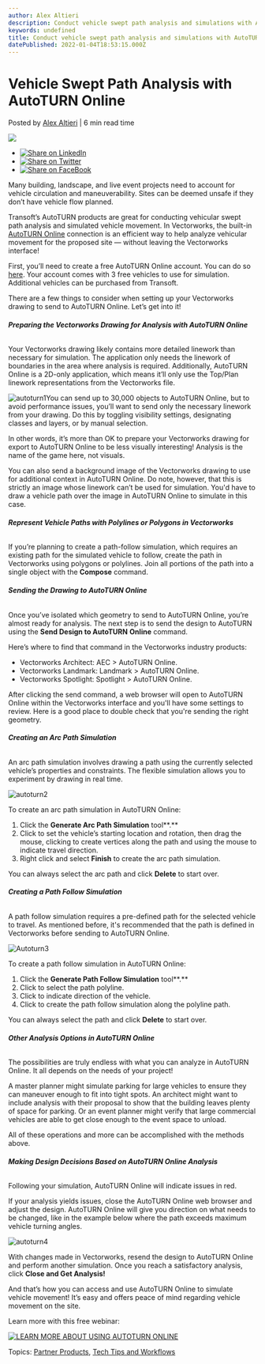```yaml
---
author: Alex Altieri
description: Conduct vehicle swept path analysis and simulations with AutoTURN Online to verify that Vectorworks drawings account for vehicle movement. 
keywords: undefined
title: Conduct vehicle swept path analysis and simulations with AutoTURN Online to verify that Vectorworks drawings account for vehicle movement.  
datePublished: 2022-01-04T18:53:15.000Z
---
```

  

# Vehicle Swept Path Analysis with AutoTURN Online

 Posted by [Alex Altieri](https://blog.vectorworks.net/author/alex-altieri) | 6 min read time 

![](https://blog.vectorworks.net/hubfs/Blog%20Images/211223_AutoTURN/autoturn1.png) 

* [![Share on LinkedIn](https://2659751.fs1.hubspotusercontent-na1.net/hubfs/2659751/michaelDemo/share-LI.png)](http://www.linkedin.com/shareArticle?mini=true&url=https%3A%2F%2Fblog.vectorworks.net%2Fpreparing-your-vectorworks-file-for-analysis-with-autoturn-online)
* [![Share on Twitter](https://2659751.fs1.hubspotusercontent-na1.net/hubfs/2659751/michaelDemo/share-TW.png)](https://www.twitter.com/share?text=Vehicle%20Swept%20Path%20Analysis%20with%20AutoTURN%20Online&url=https%3A%2F%2Fblog.vectorworks.net%2Fpreparing-your-vectorworks-file-for-analysis-with-autoturn-online&via=PMGTweets)
* [![Share on FaceBook](https://2659751.fs1.hubspotusercontent-na1.net/hubfs/2659751/michaelDemo/share-FB.png)](https://www.facebook.com/sharer/sharer.php?u=https%3A%2F%2Fblog.vectorworks.net%2Fpreparing-your-vectorworks-file-for-analysis-with-autoturn-online)

Many building, landscape, and live event projects need to account for vehicle circulation and maneuverability. Sites can be deemed unsafe if they don’t have vehicle flow planned.

Transoft’s AutoTURN products are great for conducting vehicular swept path analysis and simulated vehicle movement. In Vectorworks, the built-in [AutoTURN Online](https://autoturnonline.com/) connection is an efficient way to help analyze vehicular movement for the proposed site — without leaving the Vectorworks interface!

First, you’ll need to create a free AutoTURN Online account. You can do so [here](https://autoturnonline.com/). Your account comes with 3 free vehicles to use for simulation. Additional vehicles can be purchased from Transoft.

There are a few things to consider when setting up your Vectorworks drawing to send to AutoTURN Online. Let’s get into it!

###### **Preparing the Vectorworks Drawing for Analysis with AutoTURN Online**

Your Vectorworks drawing likely contains more detailed linework than necessary for simulation. The application only needs the linework of boundaries in the area where analysis is required. Additionally, AutoTURN Online is a 2D-only application, which means it’ll only use the Top/Plan linework representations from the Vectorworks file.

![autoturn1](https://blog.vectorworks.net/hs-fs/hubfs/Blog%20Images/211223_AutoTURN/autoturn1.png?width=1200&name=autoturn1.png)You can send up to 30,000 objects to AutoTURN Online, but to avoid performance issues, you’ll want to send only the necessary linework from your drawing. Do this by toggling visibility settings, designating classes and layers, or by manual selection.

In other words, it’s more than OK to prepare your Vectorworks drawing for export to AutoTURN Online to be less visually interesting! Analysis is the name of the game here, not visuals.

You can also send a background image of the Vectorworks drawing to use for additional context in AutoTURN Online. Do note, however, that this is strictly an image whose linework can’t be used for simulation. You'd have to draw a vehicle path over the image in AutoTURN Online to simulate in this case. 

###### **Represent Vehicle Paths with Polylines or Polygons in Vectorworks**

If you’re planning to create a path-follow simulation, which requires an existing path for the simulated vehicle to follow, create the path in Vectorworks using polygons or polylines. Join all portions of the path into a single object with the **Compose** command.

###### **Sending the Drawing to AutoTURN Online**

Once you’ve isolated which geometry to send to AutoTURN Online, you’re almost ready for analysis. The next step is to send the design to AutoTURN using the **Send Design to AutoTURN** **Online** command.

Here’s where to find that command in the Vectorworks industry products:

* Vectorworks Architect: AEC > AutoTURN Online.
* Vectorworks Landmark: Landmark > AutoTURN Online.
* Vectorworks Spotlight: Spotlight > AutoTURN Online.

After clicking the send command, a web browser will open to AutoTURN Online within the Vectorworks interface and you'll have some settings to review. Here is a good place to double check that you're sending the right geometry. 

###### **Creating an Arc Path Simulation**

An arc path simulation involves drawing a path using the currently selected vehicle’s properties and constraints. The flexible simulation allows you to experiment by drawing in real time.

![autoturn2](https://blog.vectorworks.net/hs-fs/hubfs/Blog%20Images/211223_AutoTURN/autoturn2.png?width=350&name=autoturn2.png)

To create an arc path simulation in AutoTURN Online:

1. Click the **Generate Arc Path Simulation** tool**.**
2. Click to set the vehicle’s starting location and rotation, then drag the mouse, clicking to create vertices along the path and using the mouse to indicate travel direction.
3. Right click and select **Finish** to create the arc path simulation.

You can always select the arc path and click **Delete** to start over.

###### **Creating a Path Follow Simulation**

A path follow simulation requires a pre-defined path for the selected vehicle to travel. As mentioned before, it's recommended that the path is defined in Vectorworks before sending to AutoTURN Online.

![Autoturn3](https://blog.vectorworks.net/hs-fs/hubfs/Blog%20Images/211223_AutoTURN/Autoturn3.png?width=589&name=Autoturn3.png)

To create a path follow simulation in AutoTURN Online:

1. Click the **Generate Path Follow Simulation** tool**.**
2. Click to select the path polyline.
3. Click to indicate direction of the vehicle.
4. Click to create the path follow simulation along the polyline path.

You can always select the path and click **Delete** to start over.

###### **Other Analysis Options in AutoTURN Online**

The possibilities are truly endless with what you can analyze in AutoTURN Online. It all depends on the needs of your project!

A master planner might simulate parking for large vehicles to ensure they can maneuver enough to fit into tight spots. An architect might want to include analysis with their proposal to show that the building leaves plenty of space for parking. Or an event planner might verify that large commercial vehicles are able to get close enough to the event space to unload.

All of these operations and more can be accomplished with the methods above. 

###### **Making Design Decisions Based on AutoTURN Online Analysis**

Following your simulation, AutoTURN Online will indicate issues in red.

If your analysis yields issues, close the AutoTURN Online web browser and adjust the design. AutoTURN Online will give you direction on what needs to be changed, like in the example below where the path exceeds maximum vehicle turning angles.

![autoturn4](https://blog.vectorworks.net/hs-fs/hubfs/Blog%20Images/211223_AutoTURN/autoturn4.png?width=308&name=autoturn4.png)

With changes made in Vectorworks, resend the design to AutoTURN Online and perform another simulation. Once you reach a satisfactory analysis, click **Close and Get Analysis!**

And that’s how you can access and use AutoTURN Online to simulate vehicle movement! It’s easy and offers peace of mind regarding vehicle movement on the site.

Learn more with this free webinar: 

[![LEARN MORE ABOUT USING AUTOTURN ONLINE](https://no-cache.hubspot.com/cta/default/3018241/014efb61-b504-4512-8934-60252b8e8396.png)](https://cta-redirect.hubspot.com/cta/redirect/3018241/014efb61-b504-4512-8934-60252b8e8396) 

 Topics: [Partner Products](https://blog.vectorworks.net/topic/partner-products), [Tech Tips and Workflows](https://blog.vectorworks.net/topic/tech-tips-and-workflows) 

  